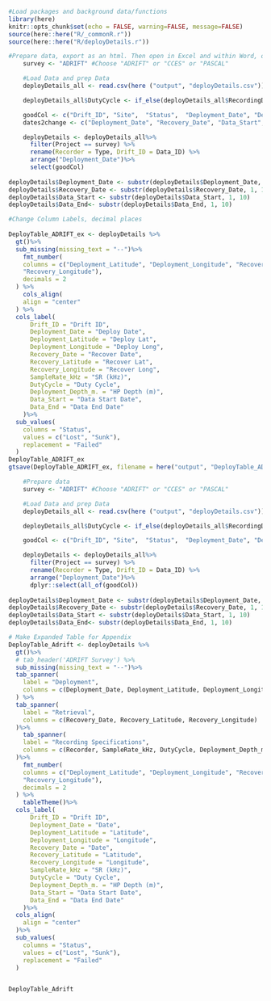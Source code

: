 
```r
#Load packages and background data/functions
library(here)
knitr::opts_chunk$set(echo = FALSE, warning=FALSE, message=FALSE)
source(here::here("R/_commonR.r"))
source(here::here("R/deployDetails.r"))
```
```r
#Prepare data, export as an html. Then open in Excel and within Word, open as an excel spreadsheet. Modify within word.
    survey <- "ADRIFT" #Choose "ADRIFT" or "CCES" or "PASCAL"

    #Load Data and prep Data
    deployDetails_all <- read.csv(here ("output", "deployDetails.csv"))

    deployDetails_all$DutyCycle <- if_else(deployDetails_all$RecordingDuration_m != "Continuous",  paste(deployDetails_all$RecordingDuration_m, "min per", deployDetails_all$RecordingInterval_m), "Continuous")

    goodCol <- c("Drift_ID", "Site",  "Status",  "Deployment_Date", "Deployment_Latitude", "Deployment_Longitude",   "Recovery_Date", "Recovery_Latitude", "Recovery_Longitude",  "Recorder", "Recorder", "SampleRate_kHz",  "DutyCycle",  "Deployment_Depth_m.", "Data_Start", "Data_End" )
    dates2change <- c("Deployment_Date", "Recovery_Date", "Data_Start", "Data_End")

    deployDetails <- deployDetails_all%>%
      filter(Project == survey) %>%
      rename(Recorder = Type, Drift_ID = Data_ID) %>%
      arrange("Deployment_Date")%>%
      select(goodCol) 
    
deployDetails$Deployment_Date <- substr(deployDetails$Deployment_Date, 1, 10)
deployDetails$Recovery_Date <- substr(deployDetails$Recovery_Date, 1, 10)
deployDetails$Data_Start <- substr(deployDetails$Data_Start, 1, 10)
deployDetails$Data_End<- substr(deployDetails$Data_End, 1, 10)
```

```r
#Change Column Labels, decimal places 
 
DeployTable_ADRIFT_ex <- deployDetails %>%
  gt()%>%
  sub_missing(missing_text = "--")%>%
    fmt_number(
    columns = c("Deployment_Latitude", "Deployment_Longitude", "Recovery_Latitude",
    "Recovery_Longitude"),
    decimals = 2
  ) %>%
    cols_align(
    align = "center"
  ) %>%
  cols_label(
      Drift_ID = "Drift ID",
      Deployment_Date = "Deploy Date",
      Deployment_Latitude = "Deploy Lat",
      Deployment_Longitude = "Deploy Long",
      Recovery_Date = "Recover Date",
      Recovery_Latitude = "Recover Lat",
      Recovery_Longitude = "Recover Long",
      SampleRate_kHz = "SR (kHz)",
      DutyCycle = "Duty Cycle",
      Deployment_Depth_m. = "HP Depth (m)",
      Data_Start = "Data Start Date",
      Data_End = "Data End Date"
    )%>%
  sub_values(
    columns = "Status",
    values = c("Lost", "Sunk"),
    replacement = "Failed"
  )
DeployTable_ADRIFT_ex  
gtsave(DeployTable_ADRIFT_ex, filename = here("output", "DeployTable_ADRIFT.html"))

```

```r
    #Prepare data
    survey <- "ADRIFT" #Choose "ADRIFT" or "CCES" or "PASCAL"

    #Load Data and prep Data
    deployDetails_all <- read.csv(here ("output", "deployDetails.csv"))

    deployDetails_all$DutyCycle <- if_else(deployDetails_all$RecordingDuration_m != "Continuous",  paste(deployDetails_all$RecordingDuration_m, "min per", deployDetails_all$RecordingInterval_m), "Continuous")

    goodCol <- c("Drift_ID", "Site",  "Status",  "Deployment_Date", "Deployment_Latitude", "Deployment_Longitude",   "Recovery_Date", "Recovery_Latitude", "Recovery_Longitude",  "Recorder", "Recorder", "SampleRate_kHz",  "DutyCycle",  "Deployment_Depth_m.", "Data_Start", "Data_End" )

    deployDetails <- deployDetails_all%>%
      filter(Project == survey) %>%
      rename(Recorder = Type, Drift_ID = Data_ID) %>%
      arrange("Deployment_Date")%>%
      dplyr::select(all_of(goodCol)) 
    
deployDetails$Deployment_Date <- substr(deployDetails$Deployment_Date, 1, 10)
deployDetails$Recovery_Date <- substr(deployDetails$Recovery_Date, 1, 10)
deployDetails$Data_Start <- substr(deployDetails$Data_Start, 1, 10)
deployDetails$Data_End<- substr(deployDetails$Data_End, 1, 10)

```



```r
# Make Expanded Table for Appendix
DeployTable_Adrift <- deployDetails %>% 
  gt()%>%
  # tab_header('ADRIFT Survey') %>%
  sub_missing(missing_text = "--")%>%
  tab_spanner(
    label = "Deployment",
    columns = c(Deployment_Date, Deployment_Latitude, Deployment_Longitude)
  ) %>%
  tab_spanner(
    label = "Retrieval",
    columns = c(Recovery_Date, Recovery_Latitude, Recovery_Longitude)
  )%>%
    tab_spanner(
    label = "Recording Specifications",
    columns = c(Recorder, SampleRate_kHz, DutyCycle, Deployment_Depth_m.)
  )%>%
    fmt_number(
    columns = c("Deployment_Latitude", "Deployment_Longitude", "Recovery_Latitude",
    "Recovery_Longitude"),
    decimals = 2
  ) %>%
    tableTheme()%>%
  cols_label(
      Drift_ID = "Drift ID",
      Deployment_Date = "Date",
      Deployment_Latitude = "Latitude",
      Deployment_Longitude = "Longitude",
      Recovery_Date = "Date",
      Recovery_Latitude = "Latitude",
      Recovery_Longitude = "Longitude",
      SampleRate_kHz = "SR (kHz)",
      DutyCycle = "Duty Cycle",
      Deployment_Depth_m. = "HP Depth (m)",
      Data_Start = "Data Start Date",
      Data_End = "Data End Date"
    )%>%
  cols_align(
    align = "center"
  )%>%
  sub_values(
    columns = "Status",
    values = c("Lost", "Sunk"),
    replacement = "Failed"
  )


DeployTable_Adrift

```


